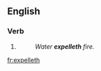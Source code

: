==English==

===Verb===
{{head|en|verb form}}

# {{context|archaic|lang=en}} {{en-third-person singular of|expel}}
#: ''Water '''expelleth''' fire.''

[[fr:expelleth]]